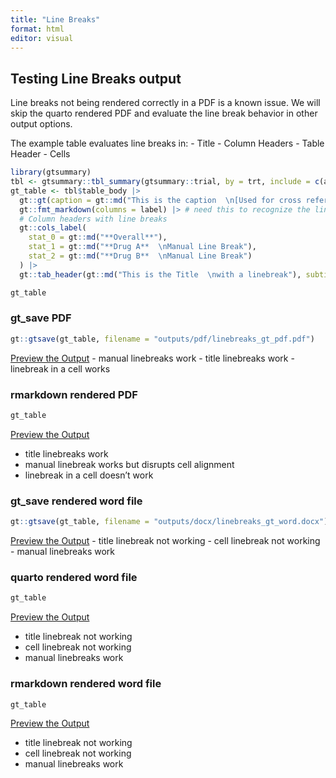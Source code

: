 ```yaml
---
title: "Line Breaks"
format: html
editor: visual
---
```


## Testing Line Breaks output

Line breaks not being rendered correctly in a PDF is a known issue. We will skip the quarto rendered PDF and evaluate the line break behavior in other output options.

The example table evaluates line breaks in: - Title - Column Headers - Table Header - Cells

```r

library(gtsummary)
tbl <- gtsummary::tbl_summary(gtsummary::trial, by = trt, include = c(age, grade), missing = "always", label = list(age = "Age  \n\U00A0\U00A0linebreak in a cell")) |> add_overall()
gt_table <- tbl$table_body |> 
  gt::gt(caption = gt::md("This is the caption  \n[Used for cross referencing in Quarto]")) |> 
  gt::fmt_markdown(columns = label) |> # need this to recognize the line break in the table body
  # Column headers with line breaks
  gt::cols_label(
    stat_0 = gt::md("**Overall**"),
    stat_1 = gt::md("**Drug A**  \nManual Line Break"), 
    stat_2 = gt::md("**Drug B**  \nManual Line Break")
  ) |> 
  gt::tab_header(gt::md("This is the Title  \nwith a linebreak"), subtitle = "This is the Subtitle")

gt_table

```

### gt_save PDF

```r
gt::gtsave(gt_table, filename = "outputs/pdf/linebreaks_gt_pdf.pdf")
```

[Preview the Output](outputs/pdf/linebreaks_gt_pdf.pdf) - manual linebreaks work - title linebreaks work - linebreak in a cell works

### rmarkdown rendered PDF

```r
gt_table
```

[Preview the Output](outputs/pdf/linebreaks_rmd_pdf.pdf)

-   title linebreaks work
-   manual linebreak works but disrupts cell alignment
-   linebreak in a cell doesn't work

### gt_save rendered word file

```r
gt::gtsave(gt_table, filename = "outputs/docx/linebreaks_gt_word.docx")
```

[Preview the Output](outputs/docx/linebreaks_gt_word.docx) - title linebreak not working - cell linebreak not working - manual linebreaks work

### quarto rendered word file

```r
gt_table
```

[Preview the Output](outputs/docx/linebreaks_qmd_word.docx)

-   title linebreak not working
-   cell linebreak not working
-   manual linebreaks work

### rmarkdown rendered word file

```r
gt_table
```

[Preview the Output](outputs/docx/linebreaks_rmd_word.docx)

-   title linebreak not working
-   cell linebreak not working
-   manual linebreaks work
